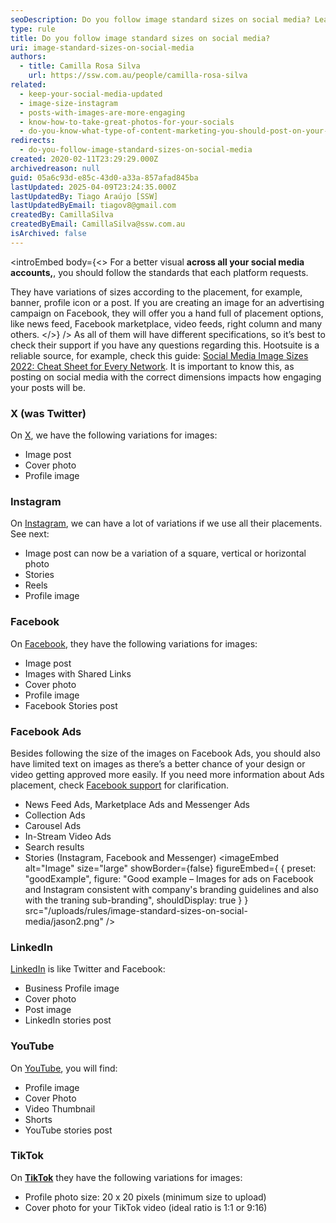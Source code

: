 ```yaml
---
seoDescription: Do you follow image standard sizes on social media? Learn how to optimize your visuals across all platforms with our comprehensive guide. From Facebook and Instagram to Twitter, LinkedIn, YouTube, and TikTok, we've got you covered!
type: rule
title: Do you follow image standard sizes on social media?
uri: image-standard-sizes-on-social-media
authors:
  - title: Camilla Rosa Silva
    url: https://ssw.com.au/people/camilla-rosa-silva
related:
  - keep-your-social-media-updated
  - image-size-instagram
  - posts-with-images-are-more-engaging
  - know-how-to-take-great-photos-for-your-socials
  - do-you-know-what-type-of-content-marketing-you-should-post-on-your-socials
redirects:
  - do-you-follow-image-standard-sizes-on-social-media
created: 2020-02-11T23:29:29.000Z
archivedreason: null
guid: 05a6c93d-e85c-43d0-a33a-857afad845ba
lastUpdated: 2025-04-09T23:24:35.000Z
lastUpdatedBy: Tiago Araújo [SSW]
lastUpdatedByEmail: tiagov8@gmail.com
createdBy: CamillaSilva
createdByEmail: CamillaSilva@ssw.com.au
isArchived: false
---
```


<introEmbed
  body={<>
For a better visual **across all your social media accounts,**, you should follow the standards that each platform requests.

They have variations of sizes according to the placement, for example, banner, profile icon or a post. If you are creating an image for an advertising campaign on Facebook, they will offer you a hand full of placement options, like news feed, Facebook marketplace, video feeds, right column and many others.
  </>}
/>
As all of them will have different specifications, so it’s best to check their support if you have any questions regarding this. Hootsuite is a reliable source, for example, check this guide: [Social Media Image Sizes 2022: Cheat Sheet for Every Network](https://blog.hootsuite.com/social-media-image-sizes-guide/#). It is important to know this, as posting on social media with the correct dimensions impacts how engaging your posts will be.

### X (was Twitter)

On [X](https://x.com), we have the following variations for images:

* Image post
* Cover photo
* Profile image

### Instagram

On [Instagram](https://www.instagram.com), we can have a lot of variations if we use all their placements. See next:

* Image post can now be a variation of a square, vertical or horizontal photo
* Stories
* Reels
* Profile image

### Facebook

On [Facebook](https://www.facebook.com), they have the following variations for images:

* Image post
* Images with Shared Links
* Cover photo
* Profile image
* Facebook Stories post

### Facebook Ads

Besides following the size of the images on Facebook Ads, you should also have limited text on images as there’s a better chance of your design or video getting approved more easily. If you need more information about Ads placement, check [Facebook support](https://www.facebook.com/business/help/407108559393196?id=369787570424415) for clarification.

* News Feed Ads, Marketplace Ads and Messenger Ads
* Collection Ads
* Carousel Ads
* In-Stream Video Ads
* Search results
* Stories (Instagram, Facebook and Messenger)
<imageEmbed
  alt="Image"
  size="large"
  showBorder={false}
  figureEmbed={ {
    preset: "goodExample",
    figure: "Good example – Images for ads on Facebook and Instagram consistent with company's branding guidelines and also with the traning sub-branding",
    shouldDisplay: true
  } }
  src="/uploads/rules/image-standard-sizes-on-social-media/jason2.png"
/>

### LinkedIn

[LinkedIn](https://www.linkedin.com) is like Twitter and Facebook:

* Business Profile image
* Cover photo
* Post image
* LinkedIn stories post

### YouTube

On [YouTube](https://www.youtube.com), you will find:

* Profile image
* Cover Photo
* Video Thumbnail
* Shorts
* YouTube stories post

### TikTok

On **[TikTok](https://www.tiktok.com)** they have the following variations for images:

* Profile photo size: 20 x 20 pixels (minimum size to upload)
* Cover photo for your TikTok video (ideal ratio is 1:1 or 9:16)
